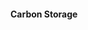 ::: {.content-cell data-scenario="bau" data-subject="es"}

:::: {.panel-tabset group="es-services"}

#### Carbon Storage

:::{.card expandable="true"}
<!-- Carbon storage map for BAU -->
```{=html}
<div class="map-container" id="bauCarbonES">
  <canvas style="width:100%; height:100%; display:block;"></canvas>
  <div class="zoom">
    <button class="out">-</button>
    <button class="in">+</button>
  </div>
</div>

<script>
document.addEventListener('DOMContentLoaded', function() {
  createInteractiveMap('bauCarbonES', '../../img/lulc.png', 'en');
});
</script>
```
:::

:::{.card expandable="true"}
<!-- Carbon storage analysis -->
```r
# Your carbon storage analysis code here
```
:::

#### Water Regulation

:::{.card expandable="true"}
<!-- Water regulation content for BAU -->
```r
# Water regulation analysis for BAU
```
:::

#### Biodiversity

:::{.card expandable="true"}
<!-- Biodiversity content for BAU -->
```r
# Biodiversity analysis for BAU
```
:::

::::
:::

::: {.content-cell data-scenario="nature" data-subject="es"}

:::: {.panel-tabset group="es-services"}

#### Carbon Storage

:::{.card expandable="true"}
<!-- Carbon storage for Nature for Nature -->
```{=html}
<div class="map-container" id="natureCarbonES">
  <canvas style="width:100%; height:100%; display:block;"></canvas>
  <div class="zoom">
    <button class="out">-</button>
    <button class="in">+</button>
  </div>
</div>

<script>
document.addEventListener('DOMContentLoaded', function() {
  createInteractiveMap('natureCarbonES', '../../img/lulc.png', 'en');
});
</script>
```
:::

:::{.card expandable="true"}
```r
# Carbon storage analysis for Nature for Nature
```
:::

#### Water Regulation
<!-- Water regulation content for Nature for Nature -->

#### Biodiversity
<!-- Biodiversity content for Nature for Nature -->

::::
:::

::: {.content-cell data-scenario="society" data-subject="es"}

:::: {.panel-tabset group="es-services"}

#### Carbon Storage
<!-- Carbon storage content for Nature for Society -->

#### Water Regulation
<!-- Water regulation content for Nature for Society -->

#### Biodiversity
<!-- Biodiversity content for Nature for Society -->

::::
:::

::: {.content-cell data-scenario="culture" data-subject="es"}

:::: {.panel-tabset group="es-services"}

#### Carbon Storage
<!-- Carbon storage content for Nature as Culture -->

#### Water Regulation
<!-- Water regulation content for Nature as Culture -->

#### Biodiversity
<!-- Biodiversity content for Nature as Culture -->

::::
:::
